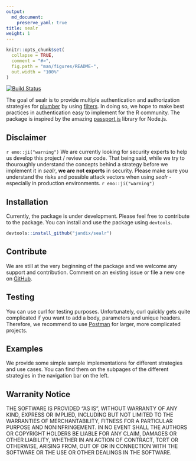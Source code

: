 ```yaml
---
output: 
  md_document:
    preserve_yaml: true
title: sealr
weight: 1
---
```


<!-- README.md is generated from README.Rmd. Please edit that file -->

```r
knitr::opts_chunk$set(
  collapse = TRUE,
  comment = "#>",
  fig.path = "man/figures/README-",
  out.width = "100%"
)
```


[![Build Status](https://travis-ci.org/jandix/sealr.svg?branch=master)](https://travis-ci.org/jandix/sealr)

The goal of sealr is to provide multiple authentication and authorization strategies for [plumber](https://www.rplumber.io/) by using [filters](https://www.rplumber.io/docs/routing-and-input.html#filters). In doing so, we hope to make best practices in authentication easy to implement for the R community.
The package is inspired by the amazing [passport.js](http://www.passportjs.org/) library for Node.js.

## Disclaimer
`r emo::ji("warning")` We are currently looking for security experts to help us develop this project / review our code. That being said, while we try to thouroughly understand the concepts behind a strategy before we implement it in *sealr*, **we are not experts** in security. Please make sure you understand the risks and possible attack vectors when using *sealr* - especially in  production environments. `r emo::ji("warning")`

## Installation

Currently, the package is under development. Please feel free to contribute to the package. You can install and use the package using `devtools`. 

```r
devtools::install_github("jandix/sealr")
```

## Contribute

We are still at the very beginning of the package and we welcome any support and contribution. Comment on an existing issue
or file a new one on [GitHub](https://github.com/jandix/sealr/issues). 

## Testing
You can use curl for testing purposes. Unfortunately, curl quickly gets quite complicated if you want to add a body, parameters and unique headers. Therefore, we recommend to use [Postman](https://www.getpostman.com/) for larger, more complicated projects. 

## Examples
We provide some simple sample implementations for different strategies and use cases. 
You can find them on the subpages of the different strategies in the navigation bar on the left. 

## Warranity Notice

THE SOFTWARE IS PROVIDED "AS IS", WITHOUT WARRANTY OF ANY KIND, EXPRESS OR IMPLIED, INCLUDING BUT NOT LIMITED TO THE WARRANTIES OF MERCHANTABILITY, FITNESS FOR A PARTICULAR PURPOSE AND NONINFRINGEMENT. IN NO EVENT SHALL THE AUTHORS OR COPYRIGHT HOLDERS BE LIABLE FOR ANY CLAIM, DAMAGES OR OTHER LIABILITY, WHETHER IN AN ACTION OF CONTRACT, TORT OR OTHERWISE, ARISING FROM, OUT OF OR IN CONNECTION WITH THE SOFTWARE OR THE USE OR OTHER DEALINGS IN THE SOFTWARE.


